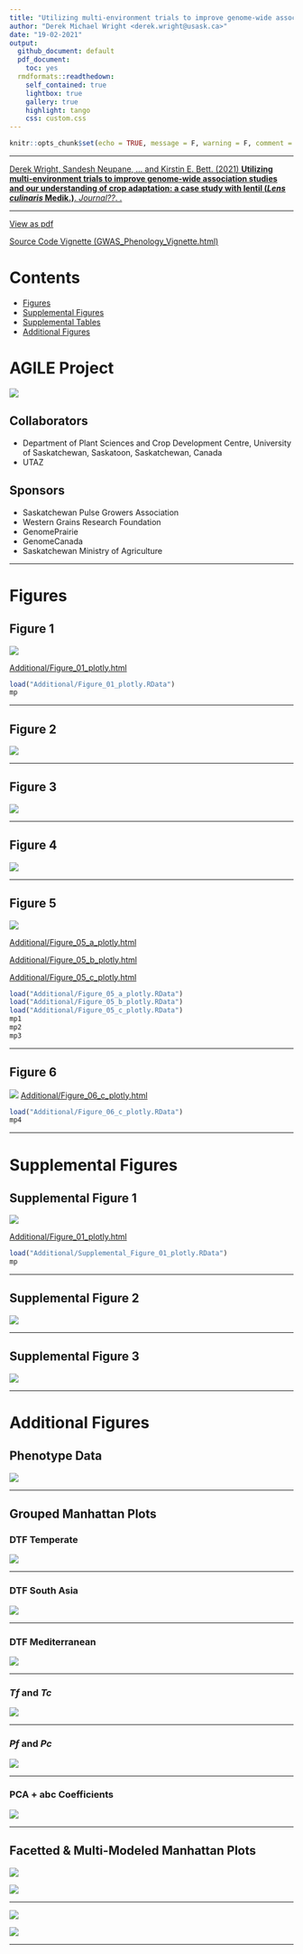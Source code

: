 ```yaml
---
title: "Utilizing multi-environment trials to improve genome-wide association studies and our understanding of crop adaptation: a case study with lentil (*Lens culinaris* Medik.)"
author: "Derek Michael Wright <derek.wright@usask.ca>"
date: "19-02-2021"
output:
  github_document: default
  pdf_document:
    toc: yes
  rmdformats::readthedown:
    self_contained: true
    lightbox: true
    gallery: true
    highlight: tango
    css: custom.css
---
```


```r
knitr::opts_chunk$set(echo = TRUE, message = F, warning = F, comment = NA, out.width = "100%")
```

\pagebreak

---

[Derek Wright, Sandesh Neupane, ... and Kirstin E. Bett. (2021) **Utilizing multi-environment trials to improve genome-wide association studies and our understanding of crop adaptation: a case study with lentil (*Lens culinaris* Medik.)**. *Journal??*. .](https://nph.onlinelibrary.wiley.com/doi/10.1002/ppp3.10158)

---

[View as pdf](https://github.com/derekmichaelwright/AGILE_LDP_GWAS_Phenology/raw/master/README.pdf)

[Source Code Vignette (GWAS_Phenology_Vignette.html)](https://derekmichaelwright.github.io/AGILE_LDP_GWAS_Phenology/GWAS_Phenology_Vignette.html)

# Contents

- [Figures](#figures)
- [Supplemental Figures](#supplemental-figures)
- [Supplemental Tables](#supplemental-tables)
- [Additional Figures](#additional-figures)

# AGILE Project

![](Additional/img_Agile.png)

## Collaborators

- Department of Plant Sciences and Crop Development Centre, University of Saskatchewan, Saskatoon, Saskatchewan, Canada
- UTAZ

## Sponsors

- Saskatchewan Pulse Growers Association
- Western Grains Research Foundation
- GenomePrairie
- GenomeCanada
- Saskatchewan Ministry of Agriculture

---

# Figures

## Figure 1

![](Figure_01.png)

[Additional/Figure_01_plotly.html](https://derekmichaelwright.github.io/AGILE_LDP_GWAS_Phenology/Additional/Figure_01_plotly.html)

```r
load("Additional/Figure_01_plotly.RData")
mp
```

---

## Figure 2

![](Figure_02.png)

---

## Figure 3

![](Figure_03.png)

---

## Figure 4

![](Figure_04.png)

---

## Figure 5

![](Figure_05.png)

[Additional/Figure_05_a_plotly.html](https://derekmichaelwright.github.io/AGILE_LDP_GWAS_Phenology/Additional/Additional_Figure_05_a_plotly.html)

[Additional/Figure_05_b_plotly.html](https://derekmichaelwright.github.io/AGILE_LDP_GWAS_Phenology/Additional/Additional_Figure_05_b_plotly.html)

[Additional/Figure_05_c_plotly.html](https://derekmichaelwright.github.io/AGILE_LDP_GWAS_Phenology/Additional/Additional_Figure_05_c_plotly.html)

```r
load("Additional/Figure_05_a_plotly.RData")
load("Additional/Figure_05_b_plotly.RData")
load("Additional/Figure_05_c_plotly.RData")
mp1
mp2
mp3
```

---

## Figure 6

![](Figure_06.png)
[Additional/Figure_06_c_plotly.html](https://derekmichaelwright.github.io/AGILE_LDP_GWAS_Phenology/Additional/Additional_Figure_06_c_plotly.html)

```r
load("Additional/Figure_06_c_plotly.RData")
mp4
```

---

# Supplemental Figures

## Supplemental Figure 1

![](Supplemental_Figure_01.png)

[Additional/Figure_01_plotly.html](https://derekmichaelwright.github.io/AGILE_LDP_GWAS_Phenology/Additional/Additional_Figure_01_plotly.html)

```r
load("Additional/Supplemental_Figure_01_plotly.RData")
mp
```

---

## Supplemental Figure 2

![](Supplemental_Figure_02.png)

---

## Supplemental Figure 3

![](Supplemental_Figure_03.png)

---

# Additional Figures

## Phenotype Data

![](Additional/myYs.png)

---

## Grouped Manhattan Plots

### DTF Temperate

![](Additional/Man_Grouped/Man_DTF_Temperate.png)

---

### DTF South Asia

![](Additional/Man_Grouped/Man_DTF_SouthAsia.png)

---

### DTF Mediterranean

![](Additional/Man_Grouped/Man_DTF_Mediterranean.png)

---

### *Tf* and *Tc*

![](Additional/Man_Grouped/Man_Tf_Tb.png)

---

### *Pf* and *Pc*

![](Additional/Man_Grouped/Man_Pf_Pc.png)

---

### PCA + abc Coefficients

![](Additional/Man_Grouped/Man_PCA_abc.png)

---

## Facetted & Multi-Modeled Manhattan Plots

![](Additional/Man_Facet/ManQQ_Su18_DTF.png)

![](Additional/Man_Facet/ManQQ_Su18_DTM.png)

---

![](Additional/Man_Multi/ManQQ_Su18_DTF.png)

![](Additional/Man_Multi/ManQQ_Su18_DTM.png)

---
